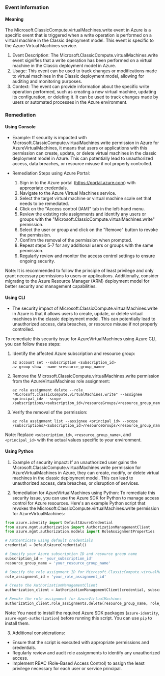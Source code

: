 
### Event Information

#### Meaning

The Microsoft.ClassicCompute.virtualMachines.write event in Azure is a specific event that is triggered when a write operation is performed on a virtual machine in the Classic deployment model. This event is specific to the Azure Virtual Machines service.

1. Event Description: The Microsoft.ClassicCompute.virtualMachines.write event signifies that a write operation has been performed on a virtual machine in the Classic deployment model in Azure.
2. Usage: This event can be used to track changes or modifications made to virtual machines in the Classic deployment model, allowing for auditing and monitoring purposes.
3. Context: The event can provide information about the specific write operation performed, such as creating a new virtual machine, updating its configuration, or deleting it. It can be used to track changes made by users or automated processes in the Azure environment.

### Remediation

#### Using Console

- Example: If security is impacted with Microsoft.ClassicCompute.virtualMachines.write permission in Azure for AzureVirtualMachines, it means that users or applications with this permission can create, update, or delete virtual machines in the classic deployment model in Azure. This can potentially lead to unauthorized access, data breaches, or resource misuse if not properly controlled.

- Remediation Steps using Azure Portal:
  1. Sign in to the Azure portal (https://portal.azure.com) with appropriate credentials.
  2. Navigate to the Azure Virtual Machines service.
  3. Select the target virtual machine or virtual machine scale set that needs to be remediated.
  4. Click on the "Access control (IAM)" tab in the left-hand menu.
  5. Review the existing role assignments and identify any users or groups with the "Microsoft.ClassicCompute.virtualMachines.write" permission.
  6. Select the user or group and click on the "Remove" button to revoke the permission.
  7. Confirm the removal of the permission when prompted.
  8. Repeat steps 5-7 for any additional users or groups with the same permission.
  9. Regularly review and monitor the access control settings to ensure ongoing security.

Note: It is recommended to follow the principle of least privilege and only grant necessary permissions to users or applications. Additionally, consider migrating to the Azure Resource Manager (ARM) deployment model for better security and management capabilities.

#### Using CLI

- The security impact of Microsoft.ClassicCompute.virtualMachines.write in Azure is that it allows users to create, update, or delete virtual machines in the classic deployment model. This can potentially lead to unauthorized access, data breaches, or resource misuse if not properly controlled.

To remediate this security issue for AzureVirtualMachines using Azure CLI, you can follow these steps:

1. Identify the affected Azure subscription and resource group:
   ```
   az account set --subscription <subscription_id>
   az group show --name <resource_group_name>
   ```

2. Remove the Microsoft.ClassicCompute.virtualMachines.write permission from the AzureVirtualMachines role assignment:
   ```
   az role assignment delete --role "Microsoft.ClassicCompute.virtualMachines.write" --assignee <principal_id> --scope /subscriptions/<subscription_id>/resourceGroups/<resource_group_name>
   ```

3. Verify the removal of the permission:
   ```
   az role assignment list --assignee <principal_id> --scope /subscriptions/<subscription_id>/resourceGroups/<resource_group_name>
   ```

Note: Replace `<subscription_id>`, `<resource_group_name>`, and `<principal_id>` with the actual values specific to your environment.

#### Using Python

1. Example of security impact: If an unauthorized user gains the Microsoft.ClassicCompute.virtualMachines.write permission for AzureVirtualMachines in Azure, they can create, modify, or delete virtual machines in the classic deployment model. This can lead to unauthorized access, data breaches, or disruption of services.

2. Remediation for AzureVirtualMachines using Python:
To remediate this security issue, you can use the Azure SDK for Python to manage access control for Azure resources. Here's an example Python script that revokes the Microsoft.ClassicCompute.virtualMachines.write permission for AzureVirtualMachines:

```python
from azure.identity import DefaultAzureCredential
from azure.mgmt.authorization import AuthorizationManagementClient
from azure.mgmt.authorization.models import RoleAssignmentProperties

# Authenticate using default credentials
credential = DefaultAzureCredential()

# Specify your Azure subscription ID and resource group name
subscription_id = 'your_subscription_id'
resource_group_name = 'your_resource_group_name'

# Specify the role assignment ID for Microsoft.ClassicCompute.virtualMachines.write
role_assignment_id = 'your_role_assignment_id'

# Create the AuthorizationManagementClient
authorization_client = AuthorizationManagementClient(credential, subscription_id)

# Revoke the role assignment for AzureVirtualMachines
authorization_client.role_assignments.delete(resource_group_name, role_assignment_id)
```

Note: You need to install the required Azure SDK packages (`azure-identity`, `azure-mgmt-authorization`) before running this script. You can use `pip` to install them.

3. Additional considerations:
- Ensure that the script is executed with appropriate permissions and credentials.
- Regularly review and audit role assignments to identify any unauthorized access.
- Implement RBAC (Role-Based Access Control) to assign the least privilege necessary for each user or service principal.

